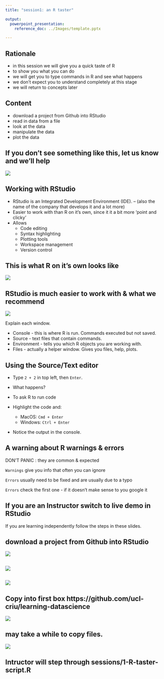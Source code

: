 ```yaml
---
title: "session1: an R taster"

output: 
  powerpoint_presentation:
    reference_doc: ../Images/template.pptx

---
```



## Rationale

- in this session we will give you a quick taste of R 
- to show you what you can do
- we will get you to type commands in R and see what happens
- we don't expect you to understand completely at this stage
- we will return to concepts later


## Content

- download a project from Github into RStudio
- read in data from a file
- look at the data
- manipulate the data
- plot the data

## If you don't see something like this, let us know and we'll help

![](../Images/RStudioServer.png)

## Working with RStudio 

- RStudio is an Integrated Development Environment (IDE).
-- (also the name of the company that develops it and a lot more)
- Easier to work with than R on it's own, since it it a bit more 'point and clicky'
- Allows
    - Code editing
    - Syntax highlighting
    - Plotting tools
    - Workspace management
    - Version control

## This is what R on it's own looks like

![](../Images/RConsole.png)


## RStudio is much easier to work with & what we recommend

![](../Images/RStudioHighlightWindows.png)

::: notes
Explain each window.

- Console - this is where R is run. Commands executed but not saved.
- Source - text files that contain commands.
- Environment - tells you which R objects you are working with.
- Files - actually a helper window. Gives you files, help, plots.
:::

## Using the Source/Text editor

- Type `2 + 2` in top left, then `Enter`.
- What happens?
- To ask R to run code

- Highlight the code and:
    - MacOS: `Cmd + Enter`
    - Windows: `Ctrl + Enter`

- Notice the output in the console.


## A warning about R warnings & errors

DON'T PANIC : they are common & expected

`Warnings` give you info that often you can ignore

`Errors` usually need to be fixed and are usually due to a typo

`Errors` check the first one - if it doesn't make sense to you google it


## If you are an Instructor switch to live demo in RStudio 

If you are learning independently follow the steps in these slides.

## download a project from Github into RStudio

![](../Images/00-01-new-project.png)

##

![](../Images/00-02-from-version-control.png)

## 

![](../Images/00-03-from-git.png)

## Copy into first box **https://github.com/ucl-criu/learning-datascience**
![](../Images/00-04-git-url.png)

## may take a while to copy files.

![](../Images/00-05-clone-progress.png)

## Intructor will step through sessions/1-R-taster-script.R



